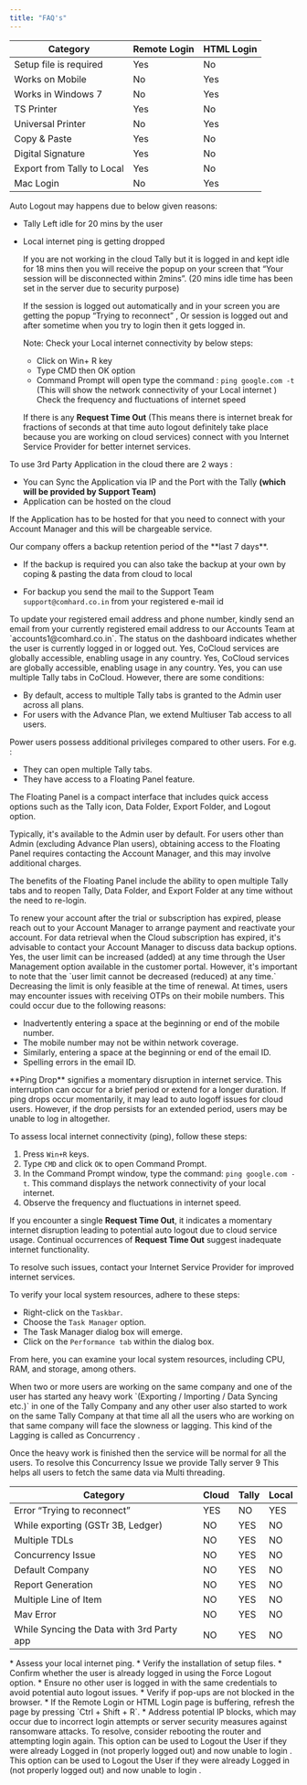 ---
title: "FAQ's"
---

<Accordion title="Difference between Remote Login and HTML Login">
  
| Category                                | Remote Login   | HTML Login |
| --------------------------------------- | -------------- | ---------- |
| Setup file is required                  | Yes            | No         |
| Works on Mobile                         | No             | Yes        |
| Works in Windows 7                      | No             | Yes        |
| TS Printer                              | Yes            | No         |
| Universal Printer                       | No             | Yes        |
| Copy & Paste                            | Yes            | No         |
| Digital Signature                       | Yes            | No         |
| Export from Tally to Local              | Yes            | No         |
| Mac Login                               | No             | Yes        |
</Accordion>

<Accordion title="What's Auto Logoff  & why does it happen ?">

Auto Logout may happens due to below given reasons:

* Tally Left idle for 20 mins by the user
* Local internet ping is getting dropped
    <Accordion title="Tally Left idle for 20 mins by the user">

    If you are not working in the cloud Tally but it is logged in and kept idle for 18 mins then you will receive the popup on your screen that “Your session will be disconnected within 2mins”. (20 mins idle time has been set in the server due to security purpose)
    </Accordion>

    <Accordion title="Local Internet Ping is getting dropped">

    If the session is logged out automatically and in your screen you are getting the popup “Trying to reconnect” , Or session is logged out and after sometime when you try to login then it gets logged in.

    Note: Check your Local internet connectivity by below steps:

    * Click on Win+ R key
    * Type CMD then OK option
    * Command Prompt will open type the command : `ping google.com -t` (This will show the network connectivity of your Local internet ) Check the frequency and fluctuations of internet speed

    If there is any **Request Time Out** (This means there is internet break for fractions of seconds at that time auto logout definitely take place because you are working on cloud services) connect with you Internet Service Provider for better internet services.
    </Accordion>
</Accordion>

<Accordion title="How can third-party applications be employed within a cloud infrastructure ?">
To use 3rd Party Application in the cloud there are 2 ways :

* You can Sync the Application via IP and the Port with the Tally **(which will be provided by Support Team)**
* Application can be hosted on the cloud

<Note> If the Application has to be hosted for that you need to connect with your Account Manager and this will be chargeable service.</Note>
</Accordion>

<Accordion title="What does the Backup Policy entail ?">
Our company offers a backup retention period of the **last 7 days**.

* If the backup is required you can also take the backup at your own by coping & pasting the data from cloud to local

* For backup you send the mail to the Support Team `support@comhard.co.in` from your registered e-mail id
</Accordion>

<Accordion title="Is it possible to modify the registered email address and phone number ?">
To update your registered email address and phone number, kindly send an email from your currently registered email address to our Accounts Team at `accounts1@comhard.co.in`.
</Accordion>

<Accordion title="What information is displayed by the status indicator on the dashboard ?">
The status on the dashboard indicates whether the user is currently logged in or logged out.
</Accordion>

<Accordion title="Is it possible to utilize Cloud services in various countries ?">
Yes, CoCloud services are globally accessible, enabling usage in any country.
</Accordion>

<Accordion title="Is it possible to utilize multiple Tally tabs within Cloud ?">
Yes, CoCloud services are globally accessible, enabling usage in any country.
Yes, you can use multiple Tally tabs in CoCloud. However, there are some conditions:

* By default, access to multiple Tally tabs is granted to the Admin user across all plans.
* For users with the Advance Plan, we extend Multiuser Tab access to all users.
</Accordion>

<Accordion title="What is Power User ?">
Power users possess additional privileges compared to other users. For e.g. :

* They can open multiple Tally tabs.
* They have access to a Floating Panel feature.
</Accordion>

<Accordion title="What is Floating Panel ?">
The Floating Panel is a compact interface that includes quick access options such as the Tally icon, Data Folder, Export Folder, and Logout option.

Typically, it's available to the Admin user by default. For users other than Admin (excluding Advance Plan users), obtaining access to the Floating Panel requires contacting the Account Manager, and this may involve additional charges.

The benefits of the Floating Panel include the ability to open multiple Tally tabs and to reopen Tally, Data Folder, and Export Folder at any time without the need to re-login.

</Accordion>

<Accordion title="What steps should be taken when the trial or subscription has expired ?">
To renew your account after the trial or subscription has expired, please reach out to your Account Manager to arrange payment and reactivate your account.

</Accordion>

<Accordion title="How can data be accessed when the Cloud subscription has expired ?">
For data retrieval when the Cloud subscription has expired, it's advisable to contact your Account Manager to discuss data backup options.

</Accordion>

<Accordion title="Is it possible to increase the user limit after the renewal process?">
Yes, the user limit can be increased (added) at any time through the User Management option available in the customer portal. However, it's important to note that the  `user limit cannot be decreased (reduced) at any time.` Decreasing the limit is only feasible at the time of renewal.
</Accordion>

<Accordion title="What steps should be taken if the OTP is not received on either the mobile or email address ?">
At times, users may encounter issues with receiving OTPs on their mobile numbers. This could occur due to the following reasons:

- Inadvertently entering a space at the beginning or end of the mobile number.
- The mobile number may not be within network coverage.
- Similarly, entering a space at the beginning or end of the email ID.
- Spelling errors in the email ID.
</Accordion>

<Accordion title="What exactly is a 'Ping Drop', and how can one determine if it has occurred ?">
**Ping Drop** signifies a momentary disruption in internet service. This interruption can occur for a brief period or extend for a longer duration. If ping drops occur momentarily, it may lead to auto logoff issues for cloud users. However, if the drop persists for an extended period, users may be unable to log in altogether.

To assess local internet connectivity (ping), follow these steps:

1. Press `Win+R` keys.
2. Type `CMD` and click `OK` to open Command Prompt.
3. In the Command Prompt window, type the command: `ping google.com -t`. This command displays the network connectivity of your local internet.
4. Observe the frequency and fluctuations in internet speed.

If you encounter a single **Request Time Out**, it indicates a momentary internet disruption leading to potential auto logout due to cloud service usage. Continual occurrences of **Request Time Out** suggest inadequate internet functionality.

To resolve such issues, contact your Internet Service Provider for improved internet services.
</Accordion>

<Accordion title="How can one verify the resources of the local system, including CPU, RAM, and storage ?">
To verify your local system resources, adhere to these steps:

- Right-click on the `Taskbar`.
- Choose the `Task Manager` option.
- The Task Manager dialog box will emerge.
- Click on the `Performance tab` within the dialog box.

From here, you can examine your local system resources, including CPU, RAM, and storage, among others.
</Accordion>

<Accordion title="What constitutes a Concurrency Issue ?">
When two or more users are working on the same company and one of the user has started any heavy work `(Exporting / Importing / Data Syncing etc.)` in one of the Tally Company and any other user also started to work on the same Tally Company at that time all all the users who are working on that same company will face the slowness or lagging. This kind of the Lagging is called as Concurrency . 

Once the heavy work is finished then the service will be normal for all the users. To resolve this Concurrency Issue we provide Tally server 9 This helps all users to fetch the same data via Multi threading.
</Accordion>

<Accordion title="Difference between Hanging of Cloud & Hanging of Tally">

| Category                                          | Cloud | Tally | Local |
|---------------------------------------------------|-------|-------|-------|
| Error “Trying to reconnect”                       | YES   | NO    | YES   |
| While exporting (GSTr 3B, Ledger)                 | NO    | YES   | NO    |
| Multiple TDLs                                     | NO    | YES   | NO    |
| Concurrency Issue                                 | NO    | YES   | NO    |
| Default Company                                   | NO    | YES   | NO    |
| Report Generation                                 | NO    | YES   | NO    |
| Multiple Line of Item                             | NO    | YES   | NO    |
| Mav Error                                         | NO    | YES   | NO    |
| While Syncing the Data with 3rd Party app         | NO    | YES   | NO    |
</Accordion>

<Accordion title="What might cause difficulty in logging in ?">
* Assess your local internet ping.
* Verify the installation of setup files.
* Confirm whether the user is already logged in using the Force Logout option.
* Ensure no other user is logged in with the same credentials to avoid potential auto logout issues.
* Verify if pop-ups are not blocked in the browser.
* If the Remote Login or HTML Login page is buffering, refresh the page by pressing `Ctrl + Shift + R`.
* Address potential IP blocks, which may occur due to incorrect login attempts or server security measures against ransomware attacks. To resolve, consider rebooting the router and attempting login again.
</Accordion>

<Accordion title="What's Force Logout ?">
This option can be used to Logout the User if they were already Logged in (not properly logged out) and now unable to login .
</Accordion>

<Accordion title="Can Admin change the password of all the users from his portal ?">
This option can be used to Logout the User if they were already Logged in (not properly logged out) and now unable to login .
</Accordion>

